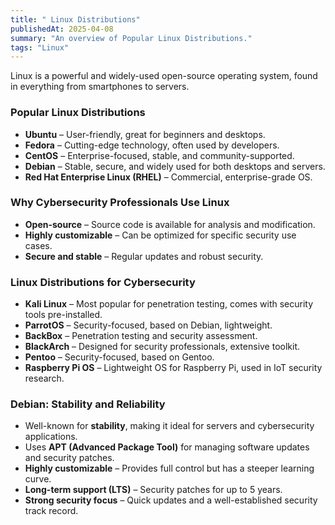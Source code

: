 ```yaml
---
title: " Linux Distributions"
publishedAt: 2025-04-08
summary: "An overview of Popular Linux Distributions."
tags: "Linux"
---
```



<Callout emoji="🐧">
  Linux is a powerful and widely-used open-source operating system, found in everything from smartphones to servers.
</Callout>

### **Popular Linux Distributions**

- **Ubuntu** – User-friendly, great for beginners and desktops.
- **Fedora** – Cutting-edge technology, often used by developers.
- **CentOS** – Enterprise-focused, stable, and community-supported.
- **Debian** – Stable, secure, and widely used for both desktops and servers.
- **Red Hat Enterprise Linux (RHEL)** – Commercial, enterprise-grade OS.

### **Why Cybersecurity Professionals Use Linux**

- **Open-source** – Source code is available for analysis and modification.
- **Highly customizable** – Can be optimized for specific security use cases.
- **Secure and stable** – Regular updates and robust security.

### **Linux Distributions for Cybersecurity**

- **Kali Linux** – Most popular for penetration testing, comes with security tools pre-installed.
- **ParrotOS** – Security-focused, based on Debian, lightweight.
- **BackBox** – Penetration testing and security assessment.
- **BlackArch** – Designed for security professionals, extensive toolkit.
- **Pentoo** – Security-focused, based on Gentoo.
- **Raspberry Pi OS** – Lightweight OS for Raspberry Pi, used in IoT security research.

### **Debian: Stability and Reliability**

- Well-known for **stability**, making it ideal for servers and cybersecurity applications.
- Uses **APT (Advanced Package Tool)** for managing software updates and security patches.
- **Highly customizable** – Provides full control but has a steeper learning curve.
- **Long-term support (LTS)** – Security patches for up to 5 years.
- **Strong security focus** – Quick updates and a well-established security track record.
